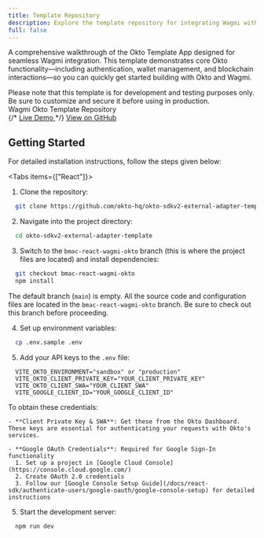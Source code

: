 ```yaml
---
title: Template Repository
description: Explore the template repository for integrating Wagmi with Okto.
full: false
---
```


A comprehensive walkthrough of the Okto Template App designed for seamless Wagmi integration. This template demonstrates core Okto functionality—including authentication, wallet management, and blockchain interactions—so you can quickly get started building with Okto and Wagmi.


<Callout type="warn" title="Customize Before Production">
Please note that this template is for development and testing purposes only. Be sure to customize and secure it before using in production.
</Callout>

<div className="bg-white dark:bg-[#1a1a1e] rounded-lg shadow-sm border border-gray-200 dark:border-[#2b2b2c] p-4 w-full my-4">
  <div className="flex items-center justify-between">
    <span className="text-base font-semibold text-gray-900 dark:text-gray-100">Wagmi Okto Template Repository</span>
    <div className="flex gap-3">
    {/*
      <a
        href="https://react-template-oktov2.vercel.app/"
        target="_blank"
        rel="noopener noreferrer"
        className="no-underline px-4 py-2 bg-purple-600 hover:bg-purple-700 text-white text-sm font-medium rounded-lg transition-colors min-w-[120px] text-center"
      >
        Live Demo
      </a>
    */}
      <a
        href="https://github.com/okto-hq/okto-sdkv2-external-adapter-template/tree/bmac-react-wagmi-okto"
        target="_blank"
        rel="noopener noreferrer"
        className="no-underline px-4 py-2 bg-blue-600 hover:bg-blue-700 text-white text-sm font-medium rounded-lg transition-colors min-w-[120px] text-center"
      >
        View on GitHub
      </a>
    </div>
  </div>
</div>

## Getting Started

For detailed installation instructions, follow the steps given below:

<Tabs items={["React"]}>
  <Tab value="React" label="React">

  1. Clone the repository:
  ```bash
    git clone https://github.com/okto-hq/okto-sdkv2-external-adapter-template.git
  ```

  2. Navigate into the project directory:
  ```bash
    cd okto-sdkv2-external-adapter-template
  ```

  3. Switch to the `bmac-react-wagmi-okto` branch (this is where the project files are located) and install dependencies:
  ```bash
    git checkout bmac-react-wagmi-okto
    npm install
  ```

  <Callout title="Why switch branches?" icon="info"> The default branch (`main`) is empty. All the source code and configuration files are located in the `bmac-react-wagmi-okto` branch. Be sure to check out this branch before proceeding. </Callout>

  4. Set up environment variables:
  ```bash
    cp .env.sample .env
  ```

  5. Add your API keys to the `.env` file:
  ```
    VITE_OKTO_ENVIRONMENT="sandbox" or "production"
    VITE_OKTO_CLIENT_PRIVATE_KEY="YOUR_CLIENT_PRIVATE_KEY"
    VITE_OKTO_CLIENT_SWA="YOUR_CLIENT_SWA"
    VITE_GOOGLE_CLIENT_ID="YOUR_GOOGLE_CLIENT_ID"
  ```

  <Callout title="Note">
    To obtain these credentials:

    - **Client Private Key & SWA**: Get these from the Okto Dashboard. These keys are essential for authenticating your requests with Okto's services.

    - **Google OAuth Credentials**: Required for Google Sign-In functionality
      1. Set up a project in [Google Cloud Console](https://console.cloud.google.com/)
      2. Create OAuth 2.0 credentials
      3. Follow our [Google Console Setup Guide](/docs/react-sdk/authenticate-users/google-oauth/google-console-setup) for detailed instructions
  </Callout>

  5. Start the development server:
  ```bash
    npm run dev
  ```
  </Tab>
</Tabs>